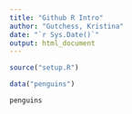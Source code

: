 ---
title: "Github R Intro"
author: "Gutchess, Kristina"
date: "`r Sys.Date()`"
output: html_document
---

```{r}
source("setup.R")
```

```{r}
data("penguins")

penguins

```
